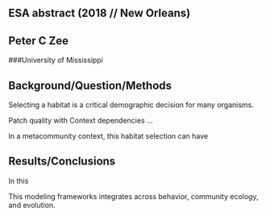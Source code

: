 ## ESA abstract (2018 // New Orleans)
## Peter C Zee
###University of Mississippi

## Background/Question/Methods
Selecting a habitat is a critical demographic decision for many organisms. 

Patch quality with
Context dependencies ...

In a metacommunity context, this habitat selection can have

## Results/Conclusions
In this

This modeling frameworks integrates across behavior, community ecology, and evolution. 



<!--
The body of the abstract is up to 400 words, split between the two sections (up to 200 words each): Background/Question/Methods, in which the objective of the study is clearly identified and the methods are described; and Results/Conclusions, in which specific results of the study are explicitly reported and their implications for ecology are briefly discussed.
The abstract must report specific results. The results may be preliminary but they may not be vague. Abstracts without explicitly stated results will be rejected.
It is understandable that abstracts describing non-traditional work may lack quantitative data; however, it is still expected that the abstract will address some question and have a “take-home message” describing specific findings.
-->